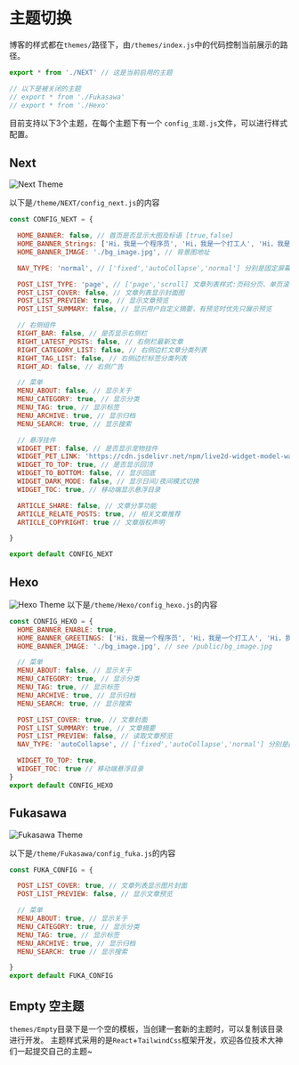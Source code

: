 # 主题切换
博客的样式都在`themes/`路径下，由`/themes/index.js`中的代码控制当前展示的路径。

```javascript
export * from './NEXT' // 这是当前启用的主题

// 以下是被关闭的主题
// export * from './Fukasawa'
// export * from './Hexo'
```


目前支持以下3个主题，在每个主题下有一个 `config_主题.js`文件，可以进行样式配置。
## Next
![Next Theme](/demo.png)

以下是`/theme/NEXT/config_next.js`的内容
```javascript
const CONFIG_NEXT = {

  HOME_BANNER: false, // 首页是否显示大图及标语 [true,false]
  HOME_BANNER_Strings: ['Hi，我是一个程序员', 'Hi，我是一个打工人', 'Hi，我是一个干饭人', '欢迎来到我的博客🎉'], // 首页大图标语文字
  HOME_BANNER_IMAGE: './bg_image.jpg', // 背景图地址

  NAV_TYPE: 'normal', // ['fixed','autoCollapse','normal'] 分别是固定屏幕顶部、屏幕顶部自动折叠，不固定

  POST_LIST_TYPE: 'page', // ['page','scroll] 文章列表样式:页码分页、单页滚动加载
  POST_LIST_COVER: false, // 文章列表显示封面图
  POST_LIST_PREVIEW: true, // 显示文章预览
  POST_LIST_SUMMARY: false, // 显示用户自定义摘要，有预览时优先只展示预览

  // 右侧组件
  RIGHT_BAR: false, // 是否显示右侧栏
  RIGHT_LATEST_POSTS: false, // 右侧栏最新文章
  RIGHT_CATEGORY_LIST: false, // 右侧边栏文章分类列表
  RIGHT_TAG_LIST: false, // 右侧边栏标签分类列表
  RIGHT_AD: false, // 右侧广告

  // 菜单
  MENU_ABOUT: false, // 显示关于
  MENU_CATEGORY: true, // 显示分类
  MENU_TAG: true, // 显示标签
  MENU_ARCHIVE: true, // 显示归档
  MENU_SEARCH: true, // 显示搜索

  // 悬浮挂件
  WIDGET_PET: false, // 是否显示宠物挂件
  WIDGET_PET_LINK: 'https://cdn.jsdelivr.net/npm/live2d-widget-model-wanko@1.0.5/assets/wanko.model.json', // 挂件模型地址 @see https://github.com/xiazeyu/live2d-widget-models
  WIDGET_TO_TOP: true, // 是否显示回顶
  WIDGET_TO_BOTTOM: false, // 显示回底
  WIDGET_DARK_MODE: false, // 显示日间/夜间模式切换
  WIDGET_TOC: true, // 移动端显示悬浮目录

  ARTICLE_SHARE: false, // 文章分享功能
  ARTICLE_RELATE_POSTS: true, // 相关文章推荐
  ARTICLE_COPYRIGHT: true // 文章版权声明

}

export default CONFIG_NEXT
```

## Hexo
![Hexo Theme](/theme-hexo.png)
以下是`/theme/Hexo/config_hexo.js`的内容

```javascript
const CONFIG_HEXO = {
  HOME_BANNER_ENABLE: true,
  HOME_BANNER_GREETINGS: ['Hi，我是一个程序员', 'Hi，我是一个打工人', 'Hi，我是一个干饭人', '欢迎来到我的博客🎉'], // 首页大图标语文字
  HOME_BANNER_IMAGE: './bg_image.jpg', // see /public/bg_image.jpg

  // 菜单
  MENU_ABOUT: false, // 显示关于
  MENU_CATEGORY: true, // 显示分类
  MENU_TAG: true, // 显示标签
  MENU_ARCHIVE: true, // 显示归档
  MENU_SEARCH: true, // 显示搜索

  POST_LIST_COVER: true, // 文章封面
  POST_LIST_SUMMARY: true, // 文章摘要
  POST_LIST_PREVIEW: false, // 读取文章预览
  NAV_TYPE: 'autoCollapse', // ['fixed','autoCollapse','normal'] 分别是固定屏幕顶部、屏幕顶部自动折叠，不固定

  WIDGET_TO_TOP: true,
  WIDGET_TOC: true // 移动端悬浮目录
}
export default CONFIG_HEXO
```

## Fukasawa
![Fukasawa Theme](/theme-fukasawa.png)

以下是`/theme/Fukasawa/config_fuka.js`的内容

```javascript
const FUKA_CONFIG = {

  POST_LIST_COVER: true, // 文章列表显示图片封面
  POST_LIST_PREVIEW: false, // 显示文章预览

  // 菜单
  MENU_ABOUT: true, // 显示关于
  MENU_CATEGORY: true, // 显示分类
  MENU_TAG: true, // 显示标签
  MENU_ARCHIVE: true, // 显示归档
  MENU_SEARCH: true // 显示搜索

}
export default FUKA_CONFIG
```

## Empty 空主题
`themes/Empty`目录下是一个空的模板，当创建一套新的主题时，可以复制该目录进行开发。
主题样式采用的是`React`+`TailwindCss`框架开发，欢迎各位技术大神们一起提交自己的主题~


